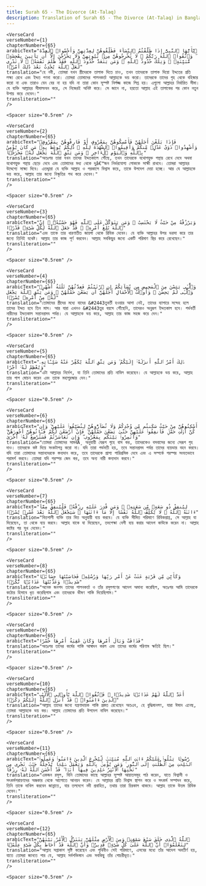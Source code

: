 ```yaml
---
title: Surah 65 - The Divorce (At-Talaq)  
description: Translation of Surah 65 - The Divorce (At-Talaq) in Bangla
---
```







    <VerseCard 
    verseNumber={1}
    chapterNumber={65}
    arabicText="يَٰٓأَيُّهَا ٱلنَّبِىُّ إِذَا طَلَّقْتُمُ ٱلنِّسَآءَ فَطَلِّقُوهُنَّ لِعِدَّتِهِنَّ وَأَحْصُوا۟ ٱلْعِدَّةَ ۖ وَٱتَّقُوا۟ ٱللَّهَ رَبَّكُمْ ۖ لَا تُخْرِجُوهُنَّ مِنۢ بُيُوتِهِنَّ وَلَا يَخْرُجْنَ إِلَّآ أَن يَأْتِينَ بِفَٰحِشَةٍۢ مُّبَيِّنَةٍۢ ۚ وَتِلْكَ حُدُودُ ٱللَّهِ ۚ وَمَن يَتَعَدَّ حُدُودَ ٱللَّهِ فَقَدْ ظَلَمَ نَفْسَهُۥ ۚ لَا تَدْرِى لَعَلَّ ٱللَّهَ يُحْدِثُ بَعْدَ ذَٰلِكَ أَمْرًۭا"
    translation="হে নবী, তোমরা যখন স্ত্রীদেরকে তালাক দিতে চাও, তখন তাদেরকে তালাক দিয়ো ইদ্দতের প্রতি লক্ষ্য রেখে এবং ইদ্দত গণনা করো। তোমরা তোমাদের পালনকর্তা আল্লাহকে ভয় করো। তাদেরকে তাদের গৃহ থেকে বহিস্কার করো না এবং তারাও যেন বের না হয় যদি না তারা কোন সুস্পষ্ট নির্লজ্জ কাজে লিপ্ত হয়। এগুলো আল্লাহর নির্ধারিত সীমা। যে ব্যক্তি আল্লাহর সীমালংঘন করে, সে নিজেরই অনিষ্ট করে। সে জানে না, হয়তো আল্লাহ এই তালাকের পর কোন নতুন উপায় করে দেবেন।"
    transliteration=""
    />

    <Spacer size="0.5rem" />
                
    <VerseCard 
    verseNumber={2}
    chapterNumber={65}
    arabicText="فَإِذَا بَلَغْنَ أَجَلَهُنَّ فَأَمْسِكُوهُنَّ بِمَعْرُوفٍ أَوْ فَارِقُوهُنَّ بِمَعْرُوفٍۢ وَأَشْهِدُوا۟ ذَوَىْ عَدْلٍۢ مِّنكُمْ وَأَقِيمُوا۟ ٱلشَّهَٰدَةَ لِلَّهِ ۚ ذَٰلِكُمْ يُوعَظُ بِهِۦ مَن كَانَ يُؤْمِنُ بِٱللَّهِ وَٱلْيَوْمِ ٱلْءَاخِرِ ۚ وَمَن يَتَّقِ ٱللَّهَ يَجْعَل لَّهُۥ مَخْرَجًۭا"
    translation="অতঃপর তারা যখন তাদের ইদ্দতকালে পৌঁছে, তখন তাদেরকে যথোপযুক্ত পন্থায় রেখে দেবে অথবা যথোপযুক্ত পন্থায় ছেড়ে দেবে এবং তোমাদের মধ্য থেকে দুâ€™জন নির্ভরযোগ্য লোককে সাক্ষী রাখবে। তোমরা আল্লাহর উদ্দেশ্যে সাক্ষ্য দিবে। এতদ্দ্বারা যে ব্যক্তি আল্লাহ ও পরকালে বিশ্বাস করে, তাকে উপদেশ দেয়া হচ্ছে। আর যে আল্লাহকে ভয় করে, আল্লাহ তার জন্যে নিস্কৃতির পথ করে দেবেন।"
    transliteration=""
    />

    <Spacer size="0.5rem" />
                
    <VerseCard 
    verseNumber={3}
    chapterNumber={65}
    arabicText="وَيَرْزُقْهُ مِنْ حَيْثُ لَا يَحْتَسِبُ ۚ وَمَن يَتَوَكَّلْ عَلَى ٱللَّهِ فَهُوَ حَسْبُهُۥٓ ۚ إِنَّ ٱللَّهَ بَٰلِغُ أَمْرِهِۦ ۚ قَدْ جَعَلَ ٱللَّهُ لِكُلِّ شَىْءٍۢ قَدْرًۭا"
    translation="এবং তাকে তার ধারণাতীত জায়গা থেকে রিযিক দেবেন। যে ব্যক্তি আল্লাহর উপর ভরসা করে তার জন্যে তিনিই যথেষ্ট। আল্লাহ তার কাজ পূর্ণ করবেন। আল্লাহ সবকিছুর জন্যে একটি পরিমাণ স্থির করে রেখেছেন।"
    transliteration=""
    />

    <Spacer size="0.5rem" />
                
    <VerseCard 
    verseNumber={4}
    chapterNumber={65}
    arabicText="وَٱلَّٰٓـِٔى يَئِسْنَ مِنَ ٱلْمَحِيضِ مِن نِّسَآئِكُمْ إِنِ ٱرْتَبْتُمْ فَعِدَّتُهُنَّ ثَلَٰثَةُ أَشْهُرٍۢ وَٱلَّٰٓـِٔى لَمْ يَحِضْنَ ۚ وَأُو۟لَٰتُ ٱلْأَحْمَالِ أَجَلُهُنَّ أَن يَضَعْنَ حَمْلَهُنَّ ۚ وَمَن يَتَّقِ ٱللَّهَ يَجْعَل لَّهُۥ مِنْ أَمْرِهِۦ يُسْرًۭا"
    translation="তোমাদের স্ত্রীদের মধ্যে যাদের &#2443তুবর্তী হওয়ার আশা নেই, তাদের ব্যাপারে সন্দেহ হলে তাদের ইদ্দত হবে তিন মাস। আর যারা এখনও &#2443তুর বয়সে পৌঁছেনি, তাদেরও অনুরূপ ইদ্দতকাল হবে। গর্ভবর্তী নারীদের ইদ্দতকাল সন্তানপ্রসব পর্যন্ত। যে আল্লাহকে ভয় করে, আল্লাহ তার কাজ সহজ করে দেন।"
    transliteration=""
    />

    <Spacer size="0.5rem" />
                
    <VerseCard 
    verseNumber={5}
    chapterNumber={65}
    arabicText="ذَٰلِكَ أَمْرُ ٱللَّهِ أَنزَلَهُۥٓ إِلَيْكُمْ ۚ وَمَن يَتَّقِ ٱللَّهَ يُكَفِّرْ عَنْهُ سَيِّـَٔاتِهِۦ وَيُعْظِمْ لَهُۥٓ أَجْرًا"
    translation="এটা আল্লাহর নির্দেশ, যা তিনি তোমাদের প্রতি নাযিল করেছেন। যে আল্লাহকে ভয় করে, আল্লাহ তার পাপ মোচন করেন এবং তাকে মহাপুরস্কার দেন।"
    transliteration=""
    />

    <Spacer size="0.5rem" />
                
    <VerseCard 
    verseNumber={6}
    chapterNumber={65}
    arabicText="أَسْكِنُوهُنَّ مِنْ حَيْثُ سَكَنتُم مِّن وُجْدِكُمْ وَلَا تُضَآرُّوهُنَّ لِتُضَيِّقُوا۟ عَلَيْهِنَّ ۚ وَإِن كُنَّ أُو۟لَٰتِ حَمْلٍۢ فَأَنفِقُوا۟ عَلَيْهِنَّ حَتَّىٰ يَضَعْنَ حَمْلَهُنَّ ۚ فَإِنْ أَرْضَعْنَ لَكُمْ فَـَٔاتُوهُنَّ أُجُورَهُنَّ ۖ وَأْتَمِرُوا۟ بَيْنَكُم بِمَعْرُوفٍۢ ۖ وَإِن تَعَاسَرْتُمْ فَسَتُرْضِعُ لَهُۥٓ أُخْرَىٰ"
    translation="তোমরা তোমাদের সামর্থÃ¸ অনুযায়ী যেরূপ গৃহে বাস কর, তাদেরকেও বসবাসের জন্যে সেরূপ গৃহ দাও। তাদেরকে কষ্ট দিয়ে সংকটাপন্ন করো না। যদি তারা গর্ভবতী হয়, তবে সন্তানপ্রসব পর্যন্ত তাদের ব্যয়ভার বহন করবে। যদি তারা তোমাদের সন্তানদেরকে স্তন্যদান করে, তবে তাদেরকে প্রাপ্য পারিশ্রমিক দেবে এবং এ সম্পর্কে পরস্পর সংযতভাবে পরামর্শ করবে। তোমরা যদি পরস্পর জেদ কর, তবে অন্য নারী স্তন্যদান করবে।"
    transliteration=""
    />

    <Spacer size="0.5rem" />
                
    <VerseCard 
    verseNumber={7}
    chapterNumber={65}
    arabicText="لِيُنفِقْ ذُو سَعَةٍۢ مِّن سَعَتِهِۦ ۖ وَمَن قُدِرَ عَلَيْهِ رِزْقُهُۥ فَلْيُنفِقْ مِمَّآ ءَاتَىٰهُ ٱللَّهُ ۚ لَا يُكَلِّفُ ٱللَّهُ نَفْسًا إِلَّا مَآ ءَاتَىٰهَا ۚ سَيَجْعَلُ ٱللَّهُ بَعْدَ عُسْرٍۢ يُسْرًۭا"
    translation="বিত্তশালী ব্যক্তি তার বিত্ত অনুযায়ী ব্যয় করবে। যে ব্যক্তি সীমিত পরিমাণে রিযিকপ্রাপ্ত, সে আল্লাহ যা দিয়েছেন, তা থেকে ব্যয় করবে। আল্লাহ যাকে যা দিয়েছেন, তদপেক্ষা বেশী ব্যয় করার আদেশ কাউকে করেন না। আল্লাহ কষ্টের পর সুখ দেবেন।"
    transliteration=""
    />

    <Spacer size="0.5rem" />
                
    <VerseCard 
    verseNumber={8}
    chapterNumber={65}
    arabicText="وَكَأَيِّن مِّن قَرْيَةٍ عَتَتْ عَنْ أَمْرِ رَبِّهَا وَرُسُلِهِۦ فَحَاسَبْنَٰهَا حِسَابًۭا شَدِيدًۭا وَعَذَّبْنَٰهَا عَذَابًۭا نُّكْرًۭا"
    translation="অনেক জনপদ তাদের পালনকর্তা ও তাঁর রসূলগণের আদেশ অমান্য করেছিল, অতঃপর আমি তাদেরকে কঠোর হিসাবে ধৃত করেছিলাম এবং তাদেরকে ভীষণ শাস্তি দিয়েছিলাম।"
    transliteration=""
    />

    <Spacer size="0.5rem" />
                
    <VerseCard 
    verseNumber={9}
    chapterNumber={65}
    arabicText="فَذَاقَتْ وَبَالَ أَمْرِهَا وَكَانَ عَٰقِبَةُ أَمْرِهَا خُسْرًا"
    translation="অতঃপর তাদের কর্মের শাস্তি আস্বাদন করল এবং তাদের কর্মের পরিণাম ক্ষতিই ছিল।"
    transliteration=""
    />

    <Spacer size="0.5rem" />
                
    <VerseCard 
    verseNumber={10}
    chapterNumber={65}
    arabicText="أَعَدَّ ٱللَّهُ لَهُمْ عَذَابًۭا شَدِيدًۭا ۖ فَٱتَّقُوا۟ ٱللَّهَ يَٰٓأُو۟لِى ٱلْأَلْبَٰبِ ٱلَّذِينَ ءَامَنُوا۟ ۚ قَدْ أَنزَلَ ٱللَّهُ إِلَيْكُمْ ذِكْرًۭا"
    translation="আল্লাহ তাদের জন্যে যন্ত্রণাদায়ক শাস্তি প্রস্তত রেখেছেন অতএব, হে বুদ্ধিমানগণ, যারা ঈমান এনেছ, তোমরা আল্লাহকে ভয় কর। আল্লাহ তোমাদের প্রতি উপদেশ নাযিল করেছেন।"
    transliteration=""
    />

    <Spacer size="0.5rem" />
                
    <VerseCard 
    verseNumber={11}
    chapterNumber={65}
    arabicText="رَّسُولًۭا يَتْلُوا۟ عَلَيْكُمْ ءَايَٰتِ ٱللَّهِ مُبَيِّنَٰتٍۢ لِّيُخْرِجَ ٱلَّذِينَ ءَامَنُوا۟ وَعَمِلُوا۟ ٱلصَّٰلِحَٰتِ مِنَ ٱلظُّلُمَٰتِ إِلَى ٱلنُّورِ ۚ وَمَن يُؤْمِنۢ بِٱللَّهِ وَيَعْمَلْ صَٰلِحًۭا يُدْخِلْهُ جَنَّٰتٍۢ تَجْرِى مِن تَحْتِهَا ٱلْأَنْهَٰرُ خَٰلِدِينَ فِيهَآ أَبَدًۭا ۖ قَدْ أَحْسَنَ ٱللَّهُ لَهُۥ رِزْقًا"
    translation="একজন রসূল, যিনি তোমাদের কাছে আল্লাহর সুস্পষ্ট আয়াতসমূহ পাঠ করেন, যাতে বিশ্বাসী ও সৎকর্মপরায়ণদের অন্ধকার থেকে আলোতে আনয়ন করেন। যে আল্লাহর প্রতি বিশ্বাস স্থাপন করে ও সৎকর্ম সম্পাদন করে, তিনি তাকে দাখিল করবেন জান্নাতে, যার তলদেশে নদী প্রবাহিত, তথায় তারা চিরকাল থাকবে। আল্লাহ তাকে উত্তম রিযিক দেবেন।"
    transliteration=""
    />

    <Spacer size="0.5rem" />
                
    <VerseCard 
    verseNumber={12}
    chapterNumber={65}
    arabicText="ٱللَّهُ ٱلَّذِى خَلَقَ سَبْعَ سَمَٰوَٰتٍۢ وَمِنَ ٱلْأَرْضِ مِثْلَهُنَّ يَتَنَزَّلُ ٱلْأَمْرُ بَيْنَهُنَّ لِتَعْلَمُوٓا۟ أَنَّ ٱللَّهَ عَلَىٰ كُلِّ شَىْءٍۢ قَدِيرٌۭ وَأَنَّ ٱللَّهَ قَدْ أَحَاطَ بِكُلِّ شَىْءٍ عِلْمًۢا"
    translation="আল্লাহ সপ্তাকাশ সৃষ্টি করেছেন এবং পৃথিবীও সেই পরিমাণে, এসবের মধ্যে তাঁর আদেশ অবতীর্ণ হয়, যাতে তোমরা জানতে পার যে, আল্লাহ সর্বশক্তিমান এবং সবকিছু তাঁর গোচরীভূত।"
    transliteration=""
    />

    <Spacer size="0.5rem" />
                
